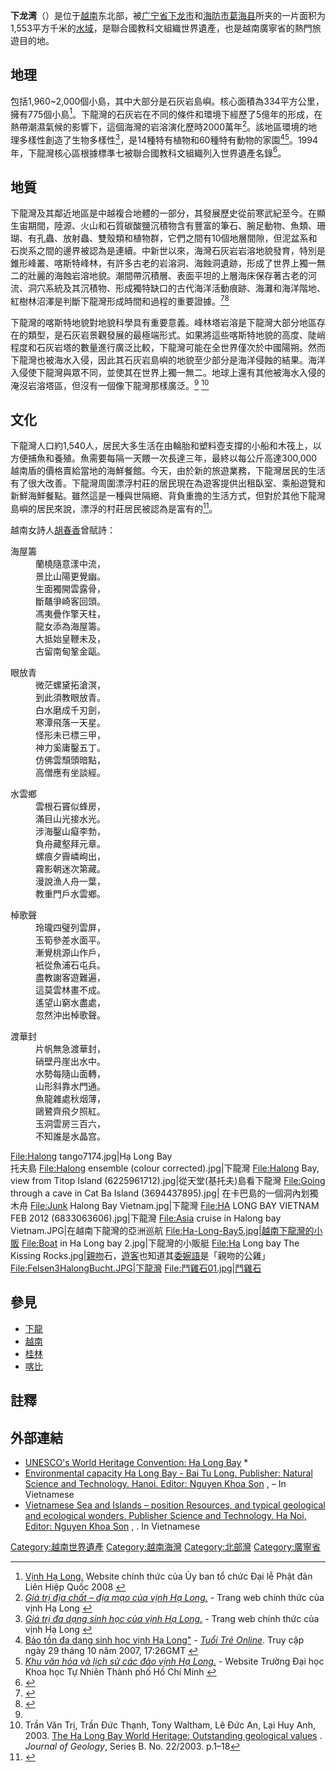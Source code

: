 {{Expand language|1=vi|status=yes|time=2022-03-23T06:26:09+00:00}}
{{noteTA
|1=zh-hans:越南语;zh-hk:越南話;zh-tw:越南語;
}}
{{NOT|亚龙湾}}
{{世界遺産概要表
|site_img = File:Halong Bay in Vietnam.jpg
|site_img_capt = 下龙湾
|site_img_width =270px
|zh_name = 下龙湾
|en_name = Ha Long Bay
|fr_name = Baie de Ha-Long
| country = {{VIE}}
| Region = 亚洲和太平洋地区
|criterion_n = (vii)(viii)
|rg_year = 1994
|ex_rg_year = 2000年
|iucn = 
|remarks = 
|org_url = http://whc.unesco.org/en/list/672/
|map_img = 
|map_img_width =
|}}
'''下龙湾'''（{{vie|v=Vịnh Hạ Long}}）是位于[[越南|越南]]东北部，被[[广宁省|广宁省]][[下龙市|下龙市]]和[[海防市|海防市]][[葛海县|葛海县]]所夹的一片面积为1,553平方千米的[[水域|水域]]，是聯合國教科文組織世界遺產，也是越南廣寧省的熱門旅遊目的地。

==地理==
包括1,960~2,000個小島，其中大部分是石灰岩島嶼。核心面積為334平方公里，擁有775個小島<ref name="vesakday2008">[http://vesakday2008.com/Vietnamese/tintuc/index.php?menu=detail&mid=89&nid=178 Vịnh Hạ Long.] {{Webarchive|url=https://web.archive.org/web/20090107002925/http://vesakday2008.com/Vietnamese/tintuc/index.php?menu=detail&mid=89&nid=178 |date=7 January 2009 }} Website chính thức của Ủy ban tổ chức Đại lễ Phật đản Liên Hiệp Quốc 2008 {{in lang|vi}}</ref>。下龍灣的石灰岩在不同的條件和環境下經歷了5億年的形成，在熱帶潮濕氣候的影響下，這個海灣的岩溶演化歷時2000萬年<ref name="halong557">[http://www.halong.org.vn/details.asp?lan=vn&id=557 ''Giá trị địa chất – địa mạo của vịnh Hạ Long.''] {{webarchive|url=https://web.archive.org/web/20090115235925/http://www.halong.org.vn/details.asp?lan=vn&id=557 |date=15 January 2009 }} - Trang web chính thức của vịnh Hạ Long {{in lang|vi}}</ref>。該地區環境的地理多樣性創造了生物多樣性<ref name="halong559">[http://www.halong.org.vn/details.asp?lan=vn&id=559 ''Giá trị đa dạng sinh học của vịnh Hạ Long.''] {{webarchive|url=https://web.archive.org/web/20090115215016/http://www.halong.org.vn/details.asp?lan=vn&id=559 |date=15 January 2009 }} - Trang web chính thức của vịnh Hạ Long {{in lang|vi}}</ref>，是14種特有植物和60種特有動物的家園<ref name="tuoitre458">[http://bauchon.tuoitre.com.vn/Tianyon/Index.aspx?ArticleID=226165&ChannelID=458 Bảo tồn đa dạng sinh học vịnh Hạ Long"] {{webarchive|url=https://web.archive.org/web/20090220082013/http://bauchon.tuoitre.com.vn/Tianyon/Index.aspx?ArticleID=226165&ChannelID=458 |date=20 February 2009 }} - ''[[Tuổi_Trẻ_Online|Tuổi Trẻ Online]]''. Truy cập ngày 29 tháng 10 năm 2007, 17:26GMT {{in lang|vi}}</ref><ref name="biology">[http://www.biology.hcmuns.edu.vn/store/elib/pub/IBA/Cddata/source_book/sb_pdf/Cac_Dao_Vinh_Ha_Long_vn.pdf ''Khu văn hóa và lịch sử các đảo vịnh Hạ Long.'']{{dead link|date=December 2017 |bot=InternetArchiveBot |fix-attempted=yes }} - Website Trường Đại học Khoa học Tự Nhiên Thành phố Hồ Chí Minh {{in lang|vi}}</ref>。1994年，下龍灣核心區根據標準七被聯合國教科文組織列入世界遺產名錄<ref name="whc.unesco">{{cite web|url=https://whc.unesco.org/en/list/672|title=Hạ Long Bay|access-date=24 April 2015|archive-date=2018-11-28|archive-url=https://web.archive.org/web/20181128073810/https://whc.unesco.org/en/list/672}}</ref>。

==地質==
下龍灣及其鄰近地區是中越複合地體的一部分，其發展歷史從前寒武紀至今。在顯生宙期間，陸源、火山和石質碳酸鹽沉積物含有豐富的筆石、腕足動物、魚類、珊瑚、有孔蟲、放射蟲、雙殼類和植物群，它們之間有10個地層間隙，但泥盆系和石炭系之間的邊界被認為是連續。中新世以來，海灣石灰岩岩溶地貌發育，特別是錐形峰叢、喀斯特峰林，有許多古老的岩溶洞、海蝕洞遺跡，形成了世界上獨一無二的壯麗的海蝕岩溶地貌。潮間帶沉積層、表面平坦的上層海床保存著古老的河流、洞穴系統及其沉積物、形成獨特缺口的古代海洋活動痕跡、海灘和海洋階地、紅樹林沼澤是判斷下龍灣形成時間和過程的重要證據。<ref>{{Cite web|url=http://www.idm.gov.vn/nguon_luc/Xuat_ban/2003/22/t1.htm|title=t1a|website=www.idm.gov.vn|access-date=2022-03-23|archive-date=2012-07-23|archive-url=https://web.archive.org/web/20120723221843/http://www.idm.gov.vn/nguon_luc/Xuat_ban/2003/22/t1.htm}}</ref><ref name=Thanh>{{cite journal|journal=Advances in Natural Sciences|volume=2|issue=3|issn=0866-708X|url=https://www.researchgate.net/publication/258604343|title=The outstanding value of the geology of Ha Long Bay|last1=Tran Duc Thanh|last2=Waltham Tony|date=1 September 2001|access-date=2022-03-23|archive-date=2018-01-29|archive-url=https://web.archive.org/web/20180129195017/https://www.researchgate.net/publication/258604343_The_oustanding_value_of_the_geology_of_Ha_Long_Bay}}</ref>

下龍灣的喀斯特地貌對地貌科學具有重要意義。峰林塔岩溶是下龍灣大部分地區存在的類型，是石灰岩景觀發展的最極端形式。如果將這些喀斯特地貌的高度、陡峭程度和石灰岩塔的數量進行廣泛比較，下龍灣可能在全世界僅次於中國陽朔。然而下龍灣也被海水入侵，因此其石灰岩島嶼的地貌至少部分是海洋侵蝕的結果。海洋入侵使下龍灣與眾不同，並使其在世界上獨一無二。地球上還有其他被海水入侵的淹沒岩溶塔區，但沒有一個像下龍灣那樣廣泛。<ref name=Thanh/>
<ref>Trần Văn Trị, Trần Đức Thạnh, Tony Waltham, Lê Đức An, Lại Huy Anh, 2003. [http://www.idm.gov.vn/nguon_luc/Xuat_ban/2003/22/t1.htm The Ha Long Bay World Heritage: Outstanding geological values] {{Wayback|url=http://www.idm.gov.vn/nguon_luc/Xuat_ban/2003/22/t1.htm |date=20120723221843 }}. ''Journal of Geology'', Series B. No. 22/2003. p.1–18</ref> 

== 文化 ==
下龍灣人口約1,540人，居民大多生活在由輪胎和塑料壺支撐的小船和木筏上，以方便捕魚和養殖。魚需要每隔一天餵一次長達三年，最終以每公斤高達300,000越南盾的價格賣給當地的海鮮餐館。今天，由於新的旅遊業務，下龍灣居民的生活有了很大改善。下龍灣周圍漂浮村莊的居民現在為遊客提供出租臥室、乘船遊覽和新鮮海鮮餐點。雖然這是一種與世隔絕、背負重擔的生活方式，但對於其他下龍灣島嶼的居民來說，漂浮的村莊居民被認為是富有的<ref>{{cite web|url=https://theobriensabroad.com/vietnam/halong-bay-cruise-to-floating-village/|title=The Surprisingly Industrious Life of a Halong Bay Floating Village|date=17 September 2018|access-date=2022-03-23|archive-date=2021-02-27|archive-url=https://web.archive.org/web/20210227010001/https://www.theobriensabroad.com/vietnam/halong-bay-cruise-to-floating-village/}}</ref>。

越南女詩人[[胡春香|胡春香]]曾賦詩：
{{multicol|2=0}}
;海屋籌
:蘭橈隨意漾中流，
:景比山陽更覺幽。
:生面獨開雲露骨，
:斷鼇爭崎客回頭。
:馮夷疊作擎天柱，
:龍女添為海屋籌。
:大抵始皇鞭未及，
:古留南甸鞏金甌。
{{multicol-break|0}}
;眼放青
:微茫螺黛拓滄溟，
:到此須教眼放青。
:白水磨成千刃劍，
:寒潭飛落一天星。
:怪形未已標三甲，
:神力奚庸鑿五丁。
:仿佛雲頹頭暗點，
:高僧應有坐談經。
{{multicol-break|0}}
;水雲鄉
:雲根石竇似蜂房，
:滿目山光接水光。
:涉海鑿山癡李勃，
:負舟藏壑拜元章。
:螺痕夕霽嶙峋出，
:霧影朝迷次第藏。
:漫說漁人舟一葉，
:教重門戶水雲鄉。
{{multicol-break|0}}
;棹歌聲
:玲瓏四璧列雲屏，
:玉筍參差水面平。
:漸覺桃源山作戶，
:衹從魚浦石屯兵。
:盡教謝客遊難遍，
:這莫雲林畫不成。
:遙望山窮水盡處，
:忽然沖出棹歌聲。
{{multicol-break|0}}
;渡華封
:片帆無急渡華封，
:硝壁丹崖出水中。
:水勢每隨山面轉，
:山形斜靠水門通。
:魚龍雜處秋烟薄，
:鷗鷺齊飛夕照紅。
:玉洞雲房三百六，
:不知誰是水晶宫。
{{multicol-end}}

<gallery mode="packed" hover="">
File:Halong tango7174.jpg|Hạ Long Bay<br>托夫島
File:Halong ensemble (colour corrected).jpg|下龍灣
File:Halong Bay, view from Titop Island (6225961712).jpg|從天堂(基托夫)島看下龍灣
File:Going through a cave in Cat Ba Island (3694437895).jpg| 在卡巴島的一個洞內划獨木舟
File:Junk Halong Bay Vietnam.jpg|下龍灣
File:HA LONG BAY VIETNAM FEB 2012 (6833063606).jpg|下龍灣
File:Asia cruise in Halong bay Vietnam.JPG|在越南下龍灣的亞洲巡航
File:Ha-Long-Bay5.jpg|越南下龍灣的小販
File:Boat in Ha Long bay 2.jpg|下龍灣的小販艇
File:Ha Long bay The Kissing Rocks.jpg|[[親吻|親吻]]石，[[旅遊|遊客]]也知道其[[委婉語|委婉語]]是「親吻的公雞」
File:Felsen3HalongBucht.JPG|下龍灣
File:鬥雞石01.jpg|鬥雞石
</gallery>

{{Wide image|Halong Bay panorama.jpg|900px|2013年下龍灣全景圖，從猴島拍攝}}

==參見==
*[[下龍市|下龍]]
*[[越南|越南]]
*[[桂林|桂林]]
*[[喀比|喀比]]

== 註釋 ==
{{reflist|30em}}

== 外部連結 ==
{{commons and category|Vịnh Hạ Long}}
{{Wikivoyage|Ha Long Bay}}
* [https://whc.unesco.org/en/list/672 UNESCO's World Heritage Convention: Ha Long Bay] {{Wayback|url=https://whc.unesco.org/en/list/672 |date=20181128073810 }}*
* [https://www.researchgate.net/publication/258665019_Sc_ti_mi_trng_Vnh_H_Long_-_Bi_T_Long?ev=prf_pub Environmental capacity Ha Long Bay - Bai Tu Long. Publisher: Natural Science and Technology. Hanoi. Editor: Nguyen Khoa Son] {{Wayback|url=https://www.researchgate.net/publication/258665019_Sc_ti_mi_trng_Vnh_H_Long_-_Bi_T_Long?ev=prf_pub |date=20160304072322 }}, {{ISBN|978-604-913-063-2}} – In Vietnamese
* [https://www.researchgate.net/publication/258698786_Bin_o_Vit_Nam_-_Ti_nguyn_v_th_v_nhng_k_quan_sinh_thi_a_cht_tiu_biu?ev=prf_pub Vietnamese Sea and Islands – position Resources, and typical geological and ecological wonders. Publisher Science and Technology. Ha Noi, Editor: Nguyen Khoa Son] {{Wayback|url=https://www.researchgate.net/publication/258698786_Bin_o_Vit_Nam_-_Ti_nguyn_v_th_v_nhng_k_quan_sinh_thi_a_cht_tiu_biu?ev=prf_pub |date=20180612113046 }}, {{ISBN|978-604-913-063-2}}. In Vietnamese

{{越南世界遺產}}
{{Portal bar|東南亞|越南|地理|世界遗产}}
{{Authority control}}
{{coord|20|54|N|107|12|E|display=title}}
{{DEFAULTSORT:Hạ Long}}
[[Category:越南世界遺產|Category:越南世界遺產]]
[[Category:越南海灣|Category:越南海灣]]
[[Category:北部灣|Category:北部灣]]
[[Category:廣寧省|Category:廣寧省]]